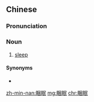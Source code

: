 {{also|困眠}}
==Chinese==
{{zh-forms|s=困眠}}

===Pronunciation===
{{zh-pron
|mn=khùn-bîn
|cat=n
}}

===Noun===
{{zh-noun}}

# {{lb|zh|Min Nan}} [[sleep]]

====Synonyms====
* {{zh-l|睡眠}}

[[zh-min-nan:睏眠]]
[[mg:睏眠]]
[[chr:睏眠]]